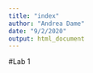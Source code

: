 ```yaml
---
title: "index"
author: "Andrea Dame"
date: "9/2/2020"
output: html_document
---
```

#Lab 1
```{}

```


